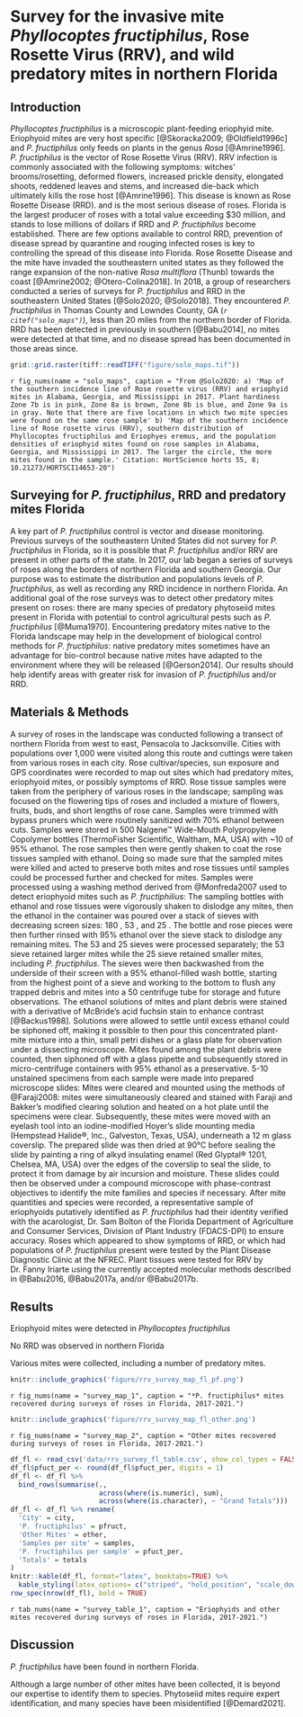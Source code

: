 # Survey for the invasive mite *Phyllocoptes fructiphilus*, Rose Rosette Virus (RRV), and wild predatory mites in northern Florida {#survey}

## Introduction {#survey-nfl}
*Phyllocoptes fructiphilus* is a microscopic plant-feeding eriophyid mite. Eriophyoid mites are very host specific [@Skoracka2009; @Oldfield1996c] and *P. fructiphilus* only feeds on plants in the genus *Rosa* [@Amrine1996]. *P. fructiphilus* is the vector of Rose Rosette Virus (RRV). RRV infection is commonly associated with the following symptoms: witches’ brooms/rosetting, deformed flowers, increased prickle density, elongated shoots, reddened leaves and stems, and increased die-back which ultimately kills the rose host [@Amrine1996]. This disease is known as Rose Rosette Disease (RRD). and is the most serious disease of roses. Florida is the largest producer of roses with a total value exceeding $30 million, and stands to lose millions of dollars if RRD and *P. fructiphilus* become established. There are few options available to control RRD, prevention of disease spread by quarantine and rouging infected roses is key to controlling the spread of this disease into Florida. Rose Rosette Disease and the mite have invaded the southeastern united states as they followed the range expansion of the non-native *Rosa multiflora* (Thunb) towards the coast [@Amrine2002; @Otero-Colina2018]. In 2018, a group of researchers conducted a series of surveys for *P. fructiphilus* and RRD in the southeastern United States [@Solo2020; @Solo2018]. They encountered *P. fructiphilus* in Thomas County and Lowndes County, GA (*`r citef("solo_maps")`*), less than 20 miles from the northern border of Florida. RRD has been detected in previously in southern [@Babu2014], no mites were detected at that time, and no disease spread has been documented in those areas since.

```{r solo_maps, fig.height=8, fig.width=10.5, fig.align="center", out.width="80%", warning=FALSE}
grid::grid.raster(tiff::readTIFF("figure/solo_maps.tif"))
```

`r fig_nums(name = "solo_maps", caption = "From @Solo2020: a) 'Map of the southern incidence line of Rose rosette virus (RRV) and eriophyid mites in Alabama, Georgia, and Mississippi in 2017. Plant hardiness Zone 7b is in pink, Zone 8a is brown, Zone 8b is blue, and Zone 9a is in gray. Note that there are five locations in which two mite species were found on the same rose sample' b) 'Map of the southern incidence line of Rose rosette virus (RRV), southern distribution of Phyllocoptes fructiphilus and Eriophyes eremus, and the population densities of eriophyid mites found on rose samples in Alabama, Georgia, and Mississippi in 2017. The larger the circle, the more mites found in the sample.' Citation: HortScience horts 55, 8; 10.21273/HORTSCI14653-20")`

## Surveying for *P. fructiphilus*, RRD and predatory mites Florida
A key part of *P. fructiphilus* control is vector and disease monitoring. Previous surveys of the southeastern United States did not survey for *P. fructiphilus* in Florida, so it is possible that *P. fructiphilus* and/or RRV are present in other parts of the state. In 2017, our lab began a series of surveys of roses along the borders of northern Florida and southern Georgia. Our purpose was to estimate the distribution and populations levels of *P. fructiphilus*, as well as recording any RRD incidence in northern Florida. An additional goal of the rose surveys was to detect other predatory mites present on roses: there are many species of predatory phytoseiid mites present in Florida with potential to control agricultural pests such as *P. fructiphilus* [@Muma1970]. Encountering predatory mites native to the Florida landscape may help in the development of biological control methods for *P. fructiphilus*: native predatory mites sometimes have an advantage for bio-control because native mites have adapted to the environment where they will be released [@Gerson2014]. Our results should help identify areas with greater risk for invasion of *P. fructiphilus* and/or RRD.


## Materials & Methods
A survey of roses in the landscape was conducted following a transect of northern Florida from west to east, Pensacola to Jacksonville. Cities with populations over 1,000 were visited along this route and cuttings were taken from various roses in each city. Rose cultivar/species, sun exposure and GPS coordinates were recorded to map out sites which had predatory mites, eriophyoid mites, or possibly symptoms of RRD. Rose tissue samples were taken from the periphery of various roses in the landscape; sampling was focused on the flowering tips of roses and included a mixture of flowers, fruits, buds, and short lengths of rose cane. Samples were trimmed with bypass pruners which were routinely sanitized with 70% ethanol between cuts. Samples were stored in 500 \si{\milli\liter} Nalgene™ Wide-Mouth Polypropylene Copolymer bottles (ThermoFisher Scientific, Waltham, MA, USA) with ~10 \si{\milli\liter} of 95\% ethanol. The rose samples then were gently shaken to coat the rose tissues sampled with ethanol. Doing so made sure that the sampled mites were killed and acted to preserve both mites and rose tissues until samples could be processed further and checked for mites. Samples were processed using a washing method derived from @Monfreda2007 used to detect eriophyoid mites such as *P. fructiphilius*: The sampling bottles with ethanol and rose tissues were vigorously shaken to dislodge any mites, then the ethanol in the container was poured over a stack of sieves with decreasing screen sizes: 180 \si{\micro\metre}, 53 \si{\micro\metre}, and 25 \si{\micro\metre}. The bottle and rose pieces were then further rinsed with 95\% ethanol over the sieve stack to dislodge any remaining mites. The 53 \si{\micro\metre} and 25 \si{\micro\metre} sieves were processed separately; the 53 \si{\micro\metre} sieve retained larger mites while the 25 \si{\micro\metre} sieve retained smaller mites, including *P. fructiphilus*. The sieves were then backwashed from the underside of their screen with a 95\% ethanol-filled wash bottle, starting from the highest point of a sieve and working to the bottom to flush any trapped debris and mites into a 50 \si{\milli\liter} centrifuge tube for storage and future observations. The ethanol solutions of mites and plant debris were stained with a derivative of McBride's acid fuchsin stain to enhance contrast [@Backus1988]. Solutions were allowed to settle until excess ethanol could be siphoned off, making it possible to then pour this concentrated plant-mite mixture into a thin, small petri dishes or a glass plate for observation under a dissecting microscope. Mites found among the plant debris were counted, then siphoned off with a glass pipette and subsequently stored in micro-centrifuge containers with 95% ethanol as a preservative. 5-10 unstained specimens from each sample were made into prepared microscope slides: Mites were cleared and mounted using the methods of @Faraji2008: mites were simultaneously cleared and stained with Faraji and Bakker's modified clearing solution and heated on a hot plate until the specimens were clear. Subsequently, these mites were moved with an eyelash tool into an iodine-modified Hoyer’s slide mounting media (Hempstead Halide®, Inc., Galveston, Texas, USA), underneath a 12 m\si{\milli\metre} glass coverslip. The prepared slide was then dried at 90&deg;C before sealing the slide by painting a ring of alkyd insulating enamel (Red Glyptal® 1201, Chelsea, MA, USA) over the edges of the coverslip to seal the slide, to protect it from damage by air incursion and moisture. These slides could then be observed under a compound microscope with phase-contrast objectives to identify the mite families and species if necessary. After mite quantities and species were recorded, a representative sample of eriophyoids putatively identified as *P. fructiphilus* had their identity verified with the acarologist, Dr. Sam Bolton of the Florida Department of Agriculture and Consumer Services, Division of Plant Industry (FDACS-DPI) to ensure accuracy. Roses which appeared to show symptoms of RRD, or which had populations of *P. fructiphilus* present were tested by the Plant Disease Diagnostic Clinic at the NFREC. Plant tissues were tested for RRV by Dr. Fanny Iriarte using the currently accepted molecular methods described in @Babu2016, @Babu2017a, and/or @Babu2017b. 

## Results

Eriophyoid mites were detected in *Phyllocoptes fructiphilus*

No RRD was observed in northern Florida

Various mites were collected, including a number of predatory mites. 


```{r survey_map_1, fig.height=8, fig.width=10.5, fig.align="center", out.width="85%", warning=FALSE}
knitr::include_graphics('figure/rrv_survey_map_fl_pf.png')
```
`r fig_nums(name = "survey_map_1", caption = "*P. fructiphilus* mites recovered during surveys of roses in Florida, 2017-2021.")`

```{r survey_map_2, fig.height=8, fig.width=10.5, fig.align="center", out.width="85%", warning=FALSE}
knitr::include_graphics('figure/rrv_survey_map_fl_other.png')
```
`r fig_nums(name = "survey_map_2", caption = "Other mites recovered during surveys of roses in Florida, 2017-2021.")`


```{r survey_table_1, echo = FALSE, warning = FALSE}
df_fl <- read_csv('data/rrv_survey_fl_table.csv', show_col_types = FALSE)
df_fl$pfuct_per <- round(df_fl$pfuct_per, digits = 1)
df_fl <- df_fl %>%
  bind_rows(summarise(.,
                      across(where(is.numeric), sum),
                      across(where(is.character), ~ "Grand Totals")))
df_fl <- df_fl %>% rename(
  'City' = city,
  'P. fructiphilus' = pfruct,
  'Other Mites' = other,
  'Samples per site' = samples,
  'P. fructiphilus per sample' = pfuct_per,
  'Totals' = totals
)
knitr::kable(df_fl, format="latex", booktabs=TRUE) %>%
  kable_styling(latex_options= c("striped", "hold_position", "scale_down")) %>% 
row_spec(nrow(df_fl), bold = TRUE)

```
`r tab_nums(name = "survey_table_1", caption = "Eriophyids and other mites recovered during surveys of roses in Florida, 2017-2021.")`

## Discussion

*P. fructiphilus* have been found in northern Florida.

Although a large number of other mites have been collected, it is beyond our expertise to identify them to species. Phytoseiid mites require expert identification, and many species have been misidentified [@Demard2021].

<!-- this imports my publication -->
\includepdf[pages={-}, pagecommand={\phantomsection  \addcontentsline{toc}{section}{Publication: First report of \textit{Phyllocoptes fructiphilus} in Florida}}]{pubs/pfruct-report.pdf}